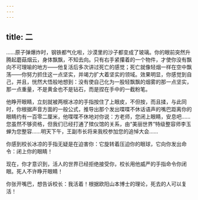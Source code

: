 ```yaml
---
---
---
```

title: 二
---




……原子弹爆炸时，钢铁都气化啦，沙漠里的沙子都变成了玻璃。你的眼前突然升腾起蘑菇烟云，身体飘飘，不知去向。只有右手紧攥着的一个物件，才使你没有飘向不可理喻的地方——他复活后多次讲过死亡的感觉；死亡就像轻烟一样在空中飘荡——你努力抓住这一点坚实，并竭力扩大着坚实的领域。效果明显，你感觉到自己，并且，恍然大悟般地想到：没有使自己化为一股轻飘飘的烟雾的那一点坚实，那一点重量，不是黄金也不是钻石，而是捏在手中的一截粉笔。

他睁开眼睛，立刻就被两根冰凉的手指按住了上眼皮，不但按，而且揉，与此同时，你根据声音方面的一般公式，推导出那个发出喋喋不休话语声的嘴巴距离你的眼睛约有一百零二厘米，他喋喋不休地对你说：方老师，您闭上眼睛，安息吧……您虽然不够资格，但我们已经打通了殡仪馆的关系，由“美丽世界”特级整容师李玉蝉为您整容……明天下午，王副市长将来我校参加您的追悼大会……

你感到校长冰凉的手指无疑是在迫害你：它旋转着压迫你的眼球，它向你发出命令：闭上你的眼睛！

现在，你才意识到，活人的世界已经拒绝接受你，校长用他威严的手指命令你闭眼。死人不许睁开眼睛！

你张开嘴巴，想告诉校长：我活着！根据欧阳山本博士的理论，死去的人可以复活！